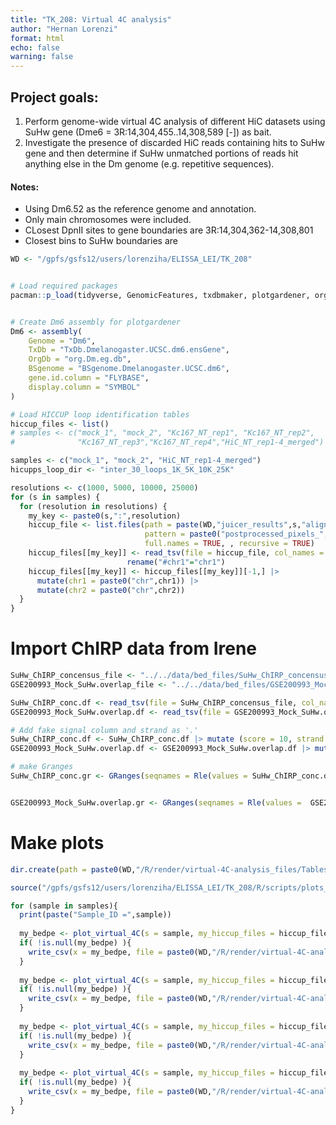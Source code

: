 ```yaml
---
title: "TK_208: Virtual 4C analysis"
author: "Hernan Lorenzi"
format: html
echo: false
warning: false
---
```


## Project goals:

1. Perform genome-wide virtual 4C analysis of different HiC datasets using SuHw gene (Dme6 = 3R:14,304,455..14,308,589 [-]) as bait.
2. Investigate the presence of discarded HiC reads containing hits to SuHw gene and then determine if SuHw unmatched portions of reads hit anything else in the Dm genome (e.g. repetitive sequences).

#### Notes:
- Using Dm6.52 as the reference genome and annotation.
- Only main chromosomes were included.
- CLosest DpnII sites to gene boundaries are 3R:14,304,362-14,308,801
- Closest bins to SuHw boundaries are  


```r
WD <- "/gpfs/gsfs12/users/lorenziha/ELISSA_LEI/TK_208"


# Load required packages
pacman::p_load(tidyverse, GenomicFeatures, txdbmaker, plotgardener, org.Dm.eg.db, TxDb.Dmelanogaster.UCSC.dm6.ensGene, BSgenome.Dmelanogaster.UCSC.dm6, AnnotationDbi, HiContacts)


# Create Dm6 assembly for plotgardener
Dm6 <- assembly(
    Genome = "Dm6",
    TxDb = "TxDb.Dmelanogaster.UCSC.dm6.ensGene",
    OrgDb = "org.Dm.eg.db",
    BSgenome = "BSgenome.Dmelanogaster.UCSC.dm6", 
    gene.id.column = "FLYBASE",
    display.column = "SYMBOL"
)     

# Load HICCUP loop identification tables
hiccup_files <- list()
# samples <- c("mock_1", "mock_2", "Kc167_NT_rep1", "Kc167_NT_rep2",
#              "Kc167_NT_rep3","Kc167_NT_rep4","HiC_NT_rep1-4_merged")

samples <- c("mock_1", "mock_2", "HiC_NT_rep1-4_merged")
hicupps_loop_dir <- "inter_30_loops_1K_5K_10K_25K"

resolutions <- c(1000, 5000, 10000, 25000)
for (s in samples) {
  for (resolution in resolutions) {
    my_key <- paste0(s,":",resolution)
    hiccup_file <- list.files(path = paste(WD,"juicer_results",s,"aligned",hicupps_loop_dir,sep = "/"),
                              pattern = paste0("postprocessed_pixels_",resolution,".bedpe"), 
                              full.names = TRUE, , recursive = TRUE)
    hiccup_files[[my_key]] <- read_tsv(file = hiccup_file, col_names = TRUE, trim_ws = TRUE, ) |>
                          rename("#chr1"="chr1")
    hiccup_files[[my_key]] <- hiccup_files[[my_key]][-1,] |> 
      mutate(chr1 = paste0("chr",chr1)) |> 
      mutate(chr2 = paste0("chr",chr2))
  }
}


```

# Import ChIRP data from Irene
```r
SuHw_ChIRP_concensus_file <- "../../data/bed_files/SuHw_ChIRP_concensus.bed"
GSE200993_Mock_SuHw.overlap_file <- "../../data/bed_files/GSE200993_Mock_SuHw.overlap.bed"

SuHw_ChIRP_conc.df <- read_tsv(file = SuHw_ChIRP_concensus_file, col_names = FALSE)
GSE200993_Mock_SuHw.overlap.df <- read_tsv(file = GSE200993_Mock_SuHw.overlap_file, col_names = FALSE)

# Add fake signal column and strand as '.'
SuHw_ChIRP_conc.df <- SuHw_ChIRP_conc.df |> mutate (score = 10, strand = '.')
GSE200993_Mock_SuHw.overlap.df <- GSE200993_Mock_SuHw.overlap.df |> mutate (score = 10, strand = '.')

# make Granges
SuHw_ChIRP_conc.gr <- GRanges(seqnames = Rle(values = SuHw_ChIRP_conc.df$X1), ranges = IRanges(start = SuHw_ChIRP_conc.df$X2, end =  SuHw_ChIRP_conc.df$X3))


GSE200993_Mock_SuHw.overlap.gr <- GRanges(seqnames = Rle(values =  GSE200993_Mock_SuHw.overlap.df$X1), ranges = IRanges(start = GSE200993_Mock_SuHw.overlap.df$X2 ,end =  GSE200993_Mock_SuHw.overlap.df$X3))

```

# Make plots

```r

dir.create(path = paste0(WD,"/R/render/virtual-4C-analysis_files/Tables"), recursive = TRUE, showWarnings = FALSE)

source("/gpfs/gsfs12/users/lorenziha/ELISSA_LEI/TK_208/R/scripts/plots_virtual4C.R")

for (sample in samples){
  print(paste("Sample_ID =",sample))
  
  my_bedpe <- plot_virtual_4C(s = sample, my_hiccup_files = hiccup_files, resolution = 1000)
  if( !is.null(my_bedpe) ){
    write_csv(x = my_bedpe, file = paste0(WD,"/R/render/virtual-4C-analysis_files/Tables/virtual4C-",sample,"-1Kb.csv"))
  }
  
  my_bedpe <- plot_virtual_4C(s = sample, my_hiccup_files = hiccup_files, resolution = 5000)
  if( !is.null(my_bedpe) ){
    write_csv(x = my_bedpe, file = paste0(WD,"/R/render/virtual-4C-analysis_files/Tables/virtual4C-",sample,"-5Kb.csv"))
  }
  
  my_bedpe <- plot_virtual_4C(s = sample, my_hiccup_files = hiccup_files, resolution = 10000)
  if( !is.null(my_bedpe) ){
    write_csv(x = my_bedpe, file = paste0(WD,"/R/render/virtual-4C-analysis_files/Tables/virtual4C-",sample,"-10Kb.csv"))
  }
  
  my_bedpe <- plot_virtual_4C(s = sample, my_hiccup_files = hiccup_files, resolution = 25000)
  if( !is.null(my_bedpe) ){
    write_csv(x = my_bedpe, file = paste0(WD,"/R/render/virtual-4C-analysis_files/Tables/virtual4C-",sample,"-25Kb.csv"))
  }
}

```

